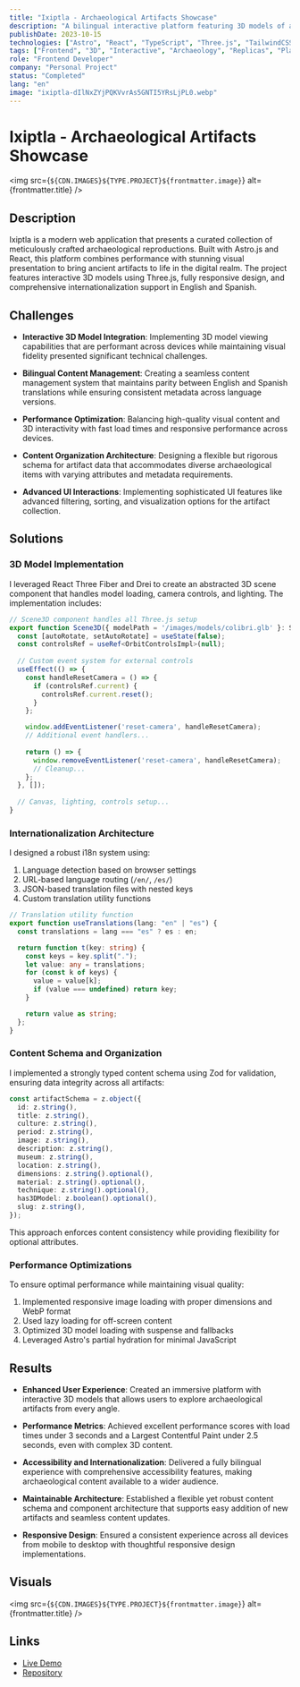 ```yaml
---
title: "Ixiptla - Archaeological Artifacts Showcase"
description: "A bilingual interactive platform featuring 3D models of archaeological replicas"
publishDate: 2023-10-15
technologies: ["Astro", "React", "TypeScript", "Three.js", "TailwindCSS", "i18n"]
tags: ["Frontend", "3D", "Interactive", "Archaeology", "Replicas", "Platform"]
role: "Frontend Developer"
company: "Personal Project"
status: "Completed"
lang: "en"
image: "ixiptla-dIlNxZYjPQKVvrAs5GNTI5YRsLjPL0.webp"
---
```



# Ixiptla - Archaeological Artifacts Showcase

<img src={`${CDN.IMAGES}${TYPE.PROJECT}${frontmatter.image}`} alt={frontmatter.title} />

## Description
Ixiptla is a modern web application that presents a curated collection of meticulously crafted archaeological reproductions. Built with Astro.js and React, this platform combines performance with stunning visual presentation to bring ancient artifacts to life in the digital realm. The project features interactive 3D models using Three.js, fully responsive design, and comprehensive internationalization support in English and Spanish.

## Challenges

- **Interactive 3D Model Integration**: Implementing 3D model viewing capabilities that are performant across devices while maintaining visual fidelity presented significant technical challenges.
  
- **Bilingual Content Management**: Creating a seamless content management system that maintains parity between English and Spanish translations while ensuring consistent metadata across language versions.
  
- **Performance Optimization**: Balancing high-quality visual content and 3D interactivity with fast load times and responsive performance across devices.
  
- **Content Organization Architecture**: Designing a flexible but rigorous schema for artifact data that accommodates diverse archaeological items with varying attributes and metadata requirements.
  
- **Advanced UI Interactions**: Implementing sophisticated UI features like advanced filtering, sorting, and visualization options for the artifact collection.

## Solutions

### 3D Model Implementation
I leveraged React Three Fiber and Drei to create an abstracted 3D scene component that handles model loading, camera controls, and lighting. The implementation includes:

```typescript
// Scene3D component handles all Three.js setup
export function Scene3D({ modelPath = '/images/models/colibri.glb' }: Scene3DProps) {
  const [autoRotate, setAutoRotate] = useState(false);
  const controlsRef = useRef<OrbitControlsImpl>(null);
  
  // Custom event system for external controls
  useEffect(() => {
    const handleResetCamera = () => {
      if (controlsRef.current) {
        controlsRef.current.reset();
      }
    };

    window.addEventListener('reset-camera', handleResetCamera);
    // Additional event handlers...
    
    return () => {
      window.removeEventListener('reset-camera', handleResetCamera);
      // Cleanup...
    };
  }, []);
  
  // Canvas, lighting, controls setup...
}
```

### Internationalization Architecture
I designed a robust i18n system using:

1. Language detection based on browser settings
2. URL-based language routing (`/en/`, `/es/`)
3. JSON-based translation files with nested keys
4. Custom translation utility functions

```typescript
// Translation utility function
export function useTranslations(lang: "en" | "es") {
  const translations = lang === "es" ? es : en;

  return function t(key: string) {
    const keys = key.split(".");
    let value: any = translations;
    for (const k of keys) {
      value = value[k];
      if (value === undefined) return key;
    }

    return value as string;
  };
}
```

### Content Schema and Organization
I implemented a strongly typed content schema using Zod for validation, ensuring data integrity across all artifacts:

```typescript
const artifactSchema = z.object({
  id: z.string(),
  title: z.string(),
  culture: z.string(),
  period: z.string(),
  image: z.string(),
  description: z.string(),
  museum: z.string(),
  location: z.string(),
  dimensions: z.string().optional(),
  material: z.string().optional(),
  technique: z.string().optional(),
  has3DModel: z.boolean().optional(),
  slug: z.string(),
});
```

This approach enforces content consistency while providing flexibility for optional attributes.

### Performance Optimizations
To ensure optimal performance while maintaining visual quality:

1. Implemented responsive image loading with proper dimensions and WebP format
2. Used lazy loading for off-screen content
3. Optimized 3D model loading with suspense and fallbacks
4. Leveraged Astro's partial hydration for minimal JavaScript

## Results

- **Enhanced User Experience**: Created an immersive platform with interactive 3D models that allows users to explore archaeological artifacts from every angle.

- **Performance Metrics**: Achieved excellent performance scores with load times under 3 seconds and a Largest Contentful Paint under 2.5 seconds, even with complex 3D content.

- **Accessibility and Internationalization**: Delivered a fully bilingual experience with comprehensive accessibility features, making archaeological content available to a wider audience.

- **Maintainable Architecture**: Established a flexible yet robust content schema and component architecture that supports easy addition of new artifacts and seamless content updates.

- **Responsive Design**: Ensured a consistent experience across all devices from mobile to desktop with thoughtful responsive design implementations.

## Visuals
<img src={`${CDN.IMAGES}${TYPE.PROJECT}${frontmatter.image}`} alt={frontmatter.title} />

## Links
- <a href="https://ixiptla.com/" target="_blank">
    Live Demo
  </a>
- <a href="https://github.com/Itzli2000/ixiptla" target="_blank">
    Repository
  </a>